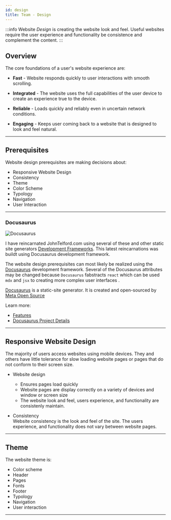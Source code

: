 ```yaml
---
id: design
title: Team - Design
---
```



:::info
Website _Design_ is creating the website look and feel. Useful websites require the user experience and functionality be consistence and complement the content.
:::

## Overview

The core foundations of a user's website experience are:

- **Fast** - Website responds quickly to user interactions with smooth scrolling.

- **Integrated** - The website uses the full capabilities of the user device to create an experience true to the device.

- **Reliable** - Loads quickly and reliably even in uncertain network conditions.

- **Engaging** - Keeps user coming back to a website that is designed to look and feel natural.

---

## Prerequisites

Website design prerequisites are making decisions about:

- Responsive Website Design
- Consistency
- Theme
- Color Scheme
- Typology
- Navigation
- User Interaction

---

### Docusaurus

![Docusaurus](/img/docusauruslogo.png)

I have reincarnated JohnTelford.com using several of these and other static site generators [Development Frameworks](https://docusaurus.io/docs#comparison-with-other-tools). This latest reincarnations was buildt using Docusaurus development framework.

The website design prerequisites can most likely be realized using the [Docusaurus](https://docusaurus.io) development framework. Several of the Docusaurus attributes may be changed because `Docusaurus` fabstracts `react` which can be used `mdx` and `jsx` to creating more complex user interfaces .

[Docusaurus](https://docusaurus.io/) is a static-site generator. It is created and open-sourced by [Meta Open Source](https://opensource.fb.com/)

Learn more:
- [Features](https://docusaurus.io/docs#features)
- [Docusaurus Project Details](https://opensource.fb.com/projects/docusaurus)


---

## Responsive Website Design

The majority of users access websites using mobile devices. They and others have little tolerance for slow loading website pages or pages that do not conform to their screen size.

- Website design

  - Ensures pages load quickly
  - Website pages are display correctly on a variety of devices and window or screen size
  - The website look and feel, users experience, and functionality are consistenly maintain.

- Consistency  
  Website consistency is the look and feel of the site. The users experience, and functionality does not vary between website pages.

---

## Theme

The website theme is:

- Color scheme
- Header
- Pages
- Fonts
- Footer
- Typology
- Navigation
- User interaction

---
